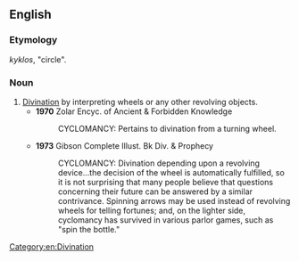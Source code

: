 ==English==

===Etymology===
{{etyl|grc}} ''kyklos'', "circle".

===Noun===
{{en-noun|-}}

# [[divination|Divination]] by interpreting wheels or any other revolving objects.
#* '''1970''' Zolar Encyc. of Ancient & Forbidden Knowledge
#*: CYCLOMANCY: Pertains to divination from a turning wheel.
#* '''1973''' Gibson Complete Illust. Bk Div. & Prophecy
#*: CYCLOMANCY: Divination depending upon a revolving device...the decision of the wheel is automatically fulfilled, so it is not surprising that many people believe that questions concerning their future can be answered by a similar contrivance. Spinning arrows may be used instead of revolving wheels for telling fortunes; and, on the lighter side, cyclomancy has survived in various parlor games, such as "spin the bottle."

[[Category:en:Divination]]